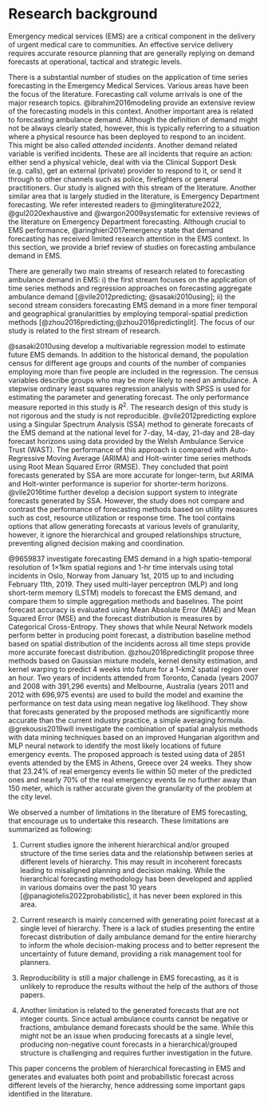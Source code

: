 # Research background {#lit}
Emergency medical services (EMS) are a critical component in the delivery of urgent medical care to communities. An effective service delivery requires accurate resource planning that are generally replying on demand forecasts at operational, tactical and strategic levels.

There is a substantial number of studies on the application of time series forecasting in the Emergency Medical Services. Various areas have been the focus of the literature. Forecasting call volume arrivals is one of the major research topics. @ibrahim2016modeling provide an extensive review of the forecasting models in this context. Another important area is related to forecasting ambulance demand. Although the definition of demand might not be always clearly stated, however, this is typically referring to a situation where a physical resource has been deployed to respond to an incident. This might be also called _attended incidents_. Another demand related variable is verified incidents. These are all incidents that require an action: either send a physical vehicle, deal with via the Clinical Support Desk (e.g. calls), get an external (private) provider to respond to it, or send it through to other channels such as police, firefighters or general practitioners. Our study is aligned with this stream of the literature. Another similar area that is largely studied in the literature, is Emergency Department forecasting. We refer interested readers to @mingliterature2022, @gul2020exhaustive and @wargon2009systematic for extensive reviews of the literature on Emergency Department forecasting. Although crucial to EMS performance, @aringhieri2017emergency state that demand forecasting has received limited research attention in the EMS context. In this section, we provide a brief review of studies on forecasting ambulance demand in EMS.

There are generally two main streams of research related to forecasting ambulance demand in EMS: i) the first stream focuses on the application of time series methods and regression approaches on forecasting aggregate ambulance demand [@vile2012predicting; @sasaki2010using]; ii) the second stream considers forecasting EMS demand in a more finer temporal and geographical granularitties by employing temporal-spatial prediction methods [@zhou2016predicting;@zhou2016predictinglit]. The focus of our study is related to the first stream of research.

@sasaki2010using develop a multivariable regression model to estimate future EMS demands. In addition to the historical demand, the population census for different age groups and counts of the number of companies employing more than five people are included in the regression. The census variables describe groups who may be more likely to need an ambulance. A stepwise ordinary least squares regression analysis with SPSS is used for estimating the parameter and generating forecast. The only performance measure reported in this study is $R^2$. The research design of this study is not rigorous and the study is not reproducible. @vile2012predicting explore using a Singular Spectrum Analysis (SSA) method to generate forecasts of the EMS demand at the national level for 7-day, 14-day, 21-day and 28-day forecast horizons using data provided by the Welsh Ambulance Service Trust (WAST). The performance of this approach is compared with Auto-Regressive Moving Average (ARIMA) and Holt-winter time series methods using Root Mean Squared Error (RMSE). They concluded that point forecasts generated by SSA are more accurate for longer-term, but ARIMA and Holt-winter performance is superior for shorter-term horizons. @vile2016time further develop a decision support system to integrate forecasts generated by SSA. However, the study does not compare and contrast the performance of forecasting methods based on utility measures such as cost, resource utilization or response time. The tool contains options that allow generating forecasts at various levels of granularity, however, it ignore the hierarchical and grouped relationships structure, preventing  aligned decision making and coordination.

@9659837 investigate forecasting EMS demand in a high spatio-temporal resolution of 1×1km spatial regions and 1-hr time intervals using total incidents in Oslo, Norway from January 1st, 2015 up to and including February 11th, 2019. They used multi-layer perceptron (MLP) and long short-term memory (LSTM) models to forecast the EMS demand, and compare them to simple aggregation methods and baselines. The point forecast accuracy is evaluated using Mean Absolute Error (MAE) and Mean Squared Error (MSE) and the forecast distribution is measures by Categorical Cross-Entropy. They shows that while Neural Network models perform better in producing point forecast, a distribution baseline method based on spatial distribution of the incidents across all time steps provide more accurate forecast distribution. @zhou2016predictinglit propose three methods based on Gaussian mixture models, kernel density estimation, and kernel warping to predict 4 weeks into future for a 1-km2 spatial region over an hour. Two years of incidents attended from Toronto, Canada (years 2007 and 2008 with 391,296 events) and Melbourne, Australia (years 2011 and 2012 with  696,975 events) are used to build the model and examine the  performance on test data using mean negative log likelihood. They show that forecasts generated by the proposed methods are significantly more accurate than the current industry practice,  a simple averaging formula. @grekousis2019will investigate the combination of spatial analysis methods with data mining techniques based on  an improved Hungarian algorithm and MLP neural network to identify the most likely locations of future emergency events. The proposed approach is tested using data of 2851 events attended by the EMS in Athens, Greece over 24 weeks. They show that $23.24\%$ of real emergency events lie within 50 meter of the predicted ones and nearly $70\%$ of the real emergency events lie no further away than 150 meter, which is rather accurate given the granularity of the problem at the city level.

We observed a number of limitations in the literature of EMS forecasting, that encourage us to undertake this research. These limitations are summarized as following:

1. Current studies ignore the inherent hierarchical and/or grouped structure of the time series data and the relationship between series at different levels of hierarchy. This may result in incoherent forecasts leading to misaligned planning and decision making. While the hierarchical forecasting methodology has been developed and applied in various domains over the past 10 years [@panagiotelis2022probabilistic], it has never been explored in this area.

2. Current research is mainly concerned with generating point forecast at a single level of hierarchy. There is a lack of studies presenting the entire forecast distribution of daily ambulance demand for the entire hierarchy to inform the whole decision-making process and to better represent the uncertainty of future demand, providing a risk management tool for planners.

3. Reproducibility is still a major challenge in EMS forecasting, as it is unlikely to reproduce the results without the help of the authors of those papers.

4. Another limitation is related to the generated forecasts that are not integer counts. Since actual ambulance counts cannot be negative or fractions, ambulance demand forecasts should be the same. While this might not be an issue when producing forecasts at a single level, producing non-negative count forecasts in a hierarchical/grouped structure is challenging and requires further investigation in the future.

This paper concerns the problem of hierarchical forecasting in EMS and generates and evaluates both point and probabilistic forecast across different levels of the hierarchy, hence addressing some important gaps identified in the literature.
